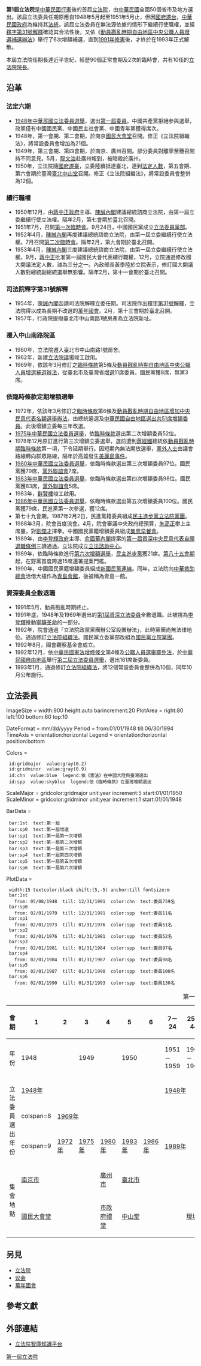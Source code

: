 {{Expert needed}}
{{Infobox legislative term
| name                  = [[File:ROC_Legislative_Yuan_Seal.svg|20px]] 第1屆立法院
| image                 = Former Legislative Yuan & Control Yuan in Nanjing 2011-10.JPG
| image_size            = 250px
| caption               = 立法院位於[[中華民國首都|舊都]][[南京市_(中華民國)|南京]]的院址
| jurisdiction          = {{ubl|{{flag|Republic of China (1912-1949)}}（1948-1949）|{{ROC-TWN}}（1949-1993）}}
| election              = [[1948年中華民國立法委員選舉|1948年中華民國立法委員選舉]]
| government            = {{KMT}}
| opposition            = {{ubl|'''[[臺灣省戒嚴令|戒嚴時期]]'''：<br>{{YCP}}|{{中國民主社會黨}}|'''解嚴後'''：<br>{{DPP}}}}
| term_start            = {{Start date|1948|05|17|df=y}}
| term_end              = {{End date|1993|01|31|df=y}}
| before                = [[國民政府|國民政府立法院]]
| after                 = [[第二屆立法院|第2屆]]
| chamber1              = 基本資訊
| chamber1_leader1_type = [[立法院院長|院長]]
| chamber1_leader1      = {{list collapsed|[[孫科|孫科]]<br>[[童冠賢|童冠賢]]<br>[[劉健群|劉健群]]<br>[[張道藩|張道藩]]<br>[[黃國書_(1905年)|黃國書]]<br>[[倪文亞|倪文亞]]<br>[[劉闊才|劉闊才]]<br>[[梁肅戎|梁肅戎]]<br>[[劉松藩|劉松藩]]}}
| chamber1_leader2_type = 副院長
| chamber1_leader2      = {{list collapsed|[[陳立夫|陳立夫]]<br>劉健群<br>黃國書<br>倪文亞<br>劉闊才<br>梁肅戎<br>劉松藩<br>[[王金平|王金平]]}}
| chamber1_leader3_type = [[立法院秘書長|秘書長]]
| chamber1_leader3      = {{list collapsed|[[張肇元|張肇元]]<br>陳克文<br>[[倪炯聲|倪炯聲]]<br>[[李中襄|李中襄]]<br>陳開泗<br>[[尹靜夫|尹靜夫]]<br>袁雍<br>蕭先蔭<br>[[郭俊次|郭俊次]]<br>胡濤<br>[[謝生富|謝生富]]}}
}}

'''第1屆立法院'''是[[中華民國|中華民國]][[行憲|行憲]]後的首屆[[立法院|立法院]]，由[[中華民國大陸時期|中華民國]]全國50個省市及地方選出。該屆立法委員任期原應自1948年5月起至1951年5月止，但因[[中華民國政府遷台|國府遷台]]，[[中華民國政府|中華民國政府]]為維持其[[法統|法統]]，該屆立法委員在無法源依據的情形下繼續行使職權，並經[[s:司法院釋字第31號解釋|釋字第31號解釋]]確認其合法性後，又依《[[動員戡亂時期自由地區中央公職人員增選補選辦法|動員戡亂時期自由地區中央公職人員增選補選辦法]]》舉行了6次增額補選，直到[[中華民國憲法增修條文#第一次增修|1991年修憲]]後，才終於在1993年正式解散。{{R|:0|:1}}

本屆立法院任期長達近半世紀，經歷90個正常會期及2次的臨時會，共有10任的[[立法院院長|立法院院長]]。

==沿革==
===法定六期===
*[[1948年中華民國立法委員選舉|1948年中華民國立法委員選舉]]，選出[[第1屆中華民國立法委員名單|第一屆委員]]。{{R|:0}}中國共產黨拒絕參與選舉，政黨僅有中國國民黨、中國民主社會黨、中國青年黨獲得席次。
*1948年，第一會期、第二會期，於南京[[國民大會堂|國民大會堂]]召開。修正《立法院組織法》，將常設委員會增加為21個。{{R|:1}}
*1949年，第三會期、第四會期，於南京、廣州召開。{{R|:0|:1}}部分委員對離寧至穗召開持不同意見。{{R|:11|p=82}}5月，[[龍文治|龍文治]]赴廣州報到，被暗殺於廣州。
*1950年，立法院隨[[中華民國政府遷台|國府遷臺]]，立委陸續抵達臺北，達到[[法定人數|法定人數]]，第五會期、第六會期於臺灣[[中山堂_(臺北市)|臺北中山堂]]召開。修正《立法院組織法》，將常設委員會整併為12個。{{R|:0|:1}}

===續行職權===
*1950年12月，由[[蔣中正政府|蔣中正政府]]主導、[[第一次陳誠內閣|陳誠內閣]]建議總統諮商立法院，由第一屆立委繼續行使立法權。{{R|:5}}隔年2月，第七會期於臺北召開。
*1951年7月，召開[[立法院第1屆第1次臨時會|第一次臨時會]]。9月24日，中國國民黨成立[[中國國民黨立法委員黨部|立法委員黨部]]。{{R|:8|p=27}}
*1952年4月，[[第一次陳誠內閣|陳誠內閣]]再度建議總統諮商立法院，由第一屆立委繼續行使立法權。{{R|:5}}7月召開[[立法院第1屆第2次臨時會|第二次臨時會]]。隔年2月，第九會期於臺北召開。
*1953年4月，[[第一次陳誠內閣|陳誠內閣]]三度建議總統諮商立法院，由第一屆立委繼續行使立法權。{{R|:5}}9月，[[蔣中正|蔣中正]]批准第一屆國民大會代表續行職權{{R|:14|p=大事年表VIII}}，12月，立院通過修改國大開議法定人數，減為三分之一。{{R|:12|p=1}}內政部長黃季陸於立院表示，修訂國大開議人數對總統副總統選舉無影響。{{R|:13|p=1}}隔年2月，第十一會期於臺北召開。

===司法院釋字第31號解釋===
*1954年，[[第一次陳誠內閣|陳誠內閣]]函請司法院解釋立委任期。{{R|:5}}司法院作出[[s:司法院釋字第31號解釋|釋字第31號解釋]]，{{R|:5}}立法院得以成為長期不改選的[[萬年國會|萬年國會]]。{{R|:2|:4}}2月，第十三會期於臺北召開。
*1957年，行政院提撥臺北市中山南路1號房產為立法院新址。

===遷入中山南路院區===
*1960年，立法院遷入臺北市中山南路1號房舍。{{R|:9}}
*1962年，新建[[立法院議場|立法院議場]]竣工啟用。
*1969年，依該年3月修訂之[[s:動員戡亂時期臨時條款_(民國55年3月)|臨時條款]]第5條及[[動員戡亂時期自由地區中央公職人員增選補選辦法|動員戡亂時期自由地區中央公職人員增選補選辦法]]，從臺北市及臺灣省[[1969年中華民國立法委員選舉|增選]]11席委員。國民黨獲8席，無黨3席。

===依臨時條款定期增額選舉===
*1972年，依該年3月修訂之[[s:動員戡亂時期臨時條款_(民國61年)|臨時條款]]第6條及[[s:動員戡亂時期自由地區增加中央民意代表名額選舉辦法|動員戡亂時期自由地區增加中央民意代表名額選舉辦法]]，由總統遴選及[[中華民國自由地區|中華民國自由地區]][[1972年中華民國立法委員選舉|選出共51席增額委員]]。此後增額立委每三年改選。{{R|:9}}
*[[1975年中華民國立法委員選舉|1975年中華民國立法委員選舉]]，依[[動員戡亂時期臨時條款|臨時條款]]選出第二次增額委員52位。{{R|:9}}
*1978年12月原訂進行第三次增額立委選舉，選前遭到[[蔣經國|蔣經國]]總統依[[動員戡亂時期臨時條款|動員戡亂時期臨時條款]]第一項，下令延期舉行。因短期內無法開放選舉，[[黨外運動|黨外人士]]由議會路線轉向群眾路線，隔年於高雄發生[[美麗島事件|美麗島事件]]。
*[[1980年中華民國立法委員選舉|1980年中華民國立法委員選舉]]，依臨時條款選出第三次增額委員97位。{{R|:9}}國民黨獲79席，[[中央民意代表選舉候選人黨外聯誼會|黨外聯誼會]]7席。
*[[1983年中華民國立法委員選舉|1983年中華民國立法委員選舉]]，依臨時條款選出第四次增額委員98位。{{R|:9}}國民黨獲83席，[[黨外編輯作家聯誼會|黨外聯誼會]]5席。
*1983年，[[群賢樓|群賢樓]]竣工啟用。
*[[1986年中華民國立法委員選舉|1986年中華民國立法委員選舉]]，依臨時條款選出第五次增額委員100位。{{R|:9}}國民黨獲79席，民進黨第一次參選，獲12席。
*第七十九會期，1987年2月2日，民進黨籍委員組成[[民主進步黨立法院黨團|民主進步黨立法院黨團]]。
*1988年3月，院會首度流會。4月，院會審議中央政府總預算，[[朱高正|朱高正]]攀上主席臺，對[[劉闊才|劉闊才]]揮拳。{{R|:6}}中國國民黨籍增額委員組成[[集思早餐會|集思早餐會]]。
*1989年，由[[李登輝政府|李登輝政府]]主導、[[俞國華內閣|俞國華內閣]]提案的[[s:第一屆資深中央民意代表自願退職條例|第一屆資深中央民意代表自願退職條例]]三讀通過。立法院成立[[立法諮詢中心|立法諮詢中心]]。
*1989年，依臨時條款進行[[1989年中華民國立法委員選舉|第六次增額選舉]]，[[民主進步黨|民主進步黨]]獲21席。[[立法院第1屆第85會期|第八十五會期]]起，在野黨首度跨過15席連署提案門檻。
*1990年，中國國民黨籍增額委員組成[[新國民黨連線|新國民黨連線]]。同年，立法院向[[中華救助總會|中華救助總會]]洽借大樓作為[[青島第一會館|青島會館]]，後被稱為青島一館。{{R|:10}}

===資深委員全數退職===
*1991年5月，動員戡亂時期終止。
*1991年底，1948年及1969年選出的[[第1屆中華民國立法委員|第1屆資深立法委員]]全數退職。此被視為[[李登輝|李登輝]]推動[[寧靜革命|寧靜革命]]的一部分。
*1992年，院會通過「立法院政黨黨團辦公室設置辦法」{{R|:7|p2=67}}，此時黨團尚無法律地位。{{R|:3|p1=124}}通過修訂[[立法院組織法|立法院組織法]]。國民黨立委黨部改組為[[中國國民黨立法院黨團|國民黨立院黨團]]。
*1992年8月，國會觀察基金會成立。
*1992年12月，依[[中華民國憲法增修條文|中華民國憲法增修條文]]第4條及[[公職人員選舉罷免法|公職人員選舉罷免法]]，於[[中華民國自由地區|中華民國自由地區]]舉行[[1992年中華民國立法委員選舉|第二屆立法委員選舉]]，選出161席新委員。
*1993年1月，通過修訂[[立法院組織法|立法院組織法]]，將12個常設委員會整併為10個，同年10月公布施行。

==立法委員==
{{Main|第一屆立法院立法委員名單|第一屆立法院立法委員名單 (第三次增額期間)}}

<timeline>
ImageSize = width:900 height:auto barincrement:20
PlotArea = right:80 left:100 bottom:60 top:10

DateFormat = mm/dd/yyyy
Period = from:01/01/1948  till:06/30/1994
TimeAxis = orientation:horizontal
Legend = orientation:horizontal position:bottom

Colors =
  id:gridmajor  value:gray(0.2)
  id:gridminor  value:gray(0.9)
  id:chn  value:blue  legend:依《憲法》在中國大陸與臺灣選出
  id:spp  value:skyblue  legend:依《臨時條款》在臺灣增額選出

ScaleMajor = gridcolor:gridmajor unit:year increment:5 start:01/01/1950
ScaleMinor = gridcolor:gridminor unit:year increment:1 start:01/01/1948

BarData =
  bar:1st  text:第一屆
  bar:sp0  text:第一屆增選
  bar:sp1  text:第一屆第一次增額
  bar:sp2  text:第一屆第二次增額
  bar:sp3  text:第一屆第三次增額
  bar:sp4  text:第一屆第四次增額
  bar:sp5  text:第一屆第五次增額
  bar:sp6  text:第一屆第六次增額

PlotData =
  width:15 textcolor:black shift:(5,-5) anchor:till fontsize:m
  bar:1st
    from: 05/08/1948  till: 12/31/1991  color:chn  text:委員759名
  bar:sp0
    from: 02/01/1970  till: 12/31/1991  color:spp  text:委員11名
  bar:sp1
    from: 02/01/1973  till: 01/31/1976  color:spp  text:委員51名
  bar:sp2
    from: 02/01/1976  till: 01/31/1981  color:spp  text:委員52名
  bar:sp3
    from: 02/01/1981  till: 01/31/1984  color:spp  text:委員97名
  bar:sp4
    from: 02/01/1984  till: 01/31/1987  color:spp  text:委員98名
  bar:sp5
    from: 02/01/1987  till: 01/31/1990  color:spp  text:委員100名
  bar:sp6
    from: 02/01/1990  till: 01/31/1993  color:spp  text:委員130名
</timeline>

{|class=wikitable style="text-align:center;"
|+第一屆立法院各會期概況
!會期
|'''1'''||'''2'''||'''3'''||'''4'''||'''5'''||'''6'''||'''7－24'''||'''25－44'''||'''45－50'''
|'''51－56'''||'''57－66'''||'''67－72'''||'''73－78'''||'''79－84'''||'''85－88'''||'''89'''||'''90'''
|-
!年份
|colspan=2|1948||colspan=2|1949||colspan=2|1950||1951－1959||1960－1969||1970－1972
|1973－1975||1976－1980||1981－1983||1984－1986||1987－1989||1990、1991||colspan=2|1992
|-
!rowspan=3|立法委員<br>選出年份
|colspan=6|[[1948年中華民國立法委員選舉|1948年]]<br>{{small|（法定任期）}}
|colspan=9|[[1948年中華民國立法委員選舉|1948年]]<br>{{small|（延長任期、[[萬年國會|萬年國會]]）}}||colspan=2 {{n/a|}}
|-
|colspan=8 {{n/a|}}||colspan=7|[[1969年中華民國立法委員選舉|1969年]]<br>{{small|（增選、[[萬年國會|萬年國會]]）}}||colspan=2 {{n/a|}}
|-
|colspan=9 {{n/a|}}||[[1972年中華民國立法委員選舉|1972年]]<br>{{small|（第一次增額）}}||[[1975年中華民國立法委員選舉|1975年]]<br>{{small|（第二次增額）}}
|[[1980年中華民國立法委員選舉|1980年]]<br>{{small|（第三次增額）}}||[[1983年中華民國立法委員選舉|1983年]]<br>{{small|（第四次增額）}}
|[[1986年中華民國立法委員選舉|1986年]]<br>{{small|（第五次增額）}}||colspan=3|[[1989年中華民國立法委員選舉|1989年]]<br>{{small|（第六次增額）}}
|-
!rowspan=2|集會地點
|colspan=3|[[南京市_(中華民國)|南京市]]||[[廣州市_(中華民國)|廣州市]]||colspan=13|[[臺北市|臺北市]]
|-
|colspan=3|[[南京人民大会堂|國民大會堂]]||[[廣州市政府|市政府禮堂]]||colspan=3|[[中山堂_(臺北市)|中山堂]]||colspan=10|[[立法院|現址]]
|}

== 另見 ==
* [[立法院|立法院]]
* [[议会|议会]]
* [[萬年國會|萬年國會]]

{{start box}}
{{s-before|首屆}}
{{s-title|[[行憲|行憲]]以後的[[立法院|立法院]]|1948年5月5日－1993年1月31日}}
{{s-after|[[第二屆立法院|第二屆立法院]]}}
{{end box}}

==參考文獻==
{{reflist|60em|refs=

<ref name=":0">{{cite book|author = 羅俊強| title=《行憲第一屆立法委員之研究（1948-1949）》國立臺灣師範大學歷史研究所碩士論文| publisher=|date=2000|url=https://hdl.handle.net/11296/8e8be6}}</ref>

<ref name=":1">{{cite book|author = 曾繁川| title=《我國中央民意代表機構變遷歷程之研究--行憲後立法院結構變遷之分析(民國37年--民國80年)》中國文化大學政治研究所碩士論文| publisher=|date=1992|url=https://hdl.handle.net/11296/a9bs23}}</ref>

<ref name=":2">{{cite book|author=薛化元|title=《臺灣大百科全書》萬年國會條目|url=http://nrch.culture.tw/twpedia.aspx?id=3857|date=2009-09-24|access-date=2020-10-23|archive-date=2016-01-19|archive-url=https://web.archive.org/web/20160119183316/http://nrch.culture.tw/twpedia.aspx?id=3857|dead-url=no}}</ref>

<ref name=":3">{{cite journal|author =胡文棟| title=〈我國立法院黨團協商制度之探討〉|journal=《社會科學學報》第14期| publisher = 	[[國立空中大學|國立空中大學]]社會科學系  | date = 2006-11|url=https://social.nou.edu.tw/e_3_2.php}}</ref>

<ref name=":4">{{cite news|author=游凱翔|title=打造萬年國會 學者揭當年大法官只花5天釋憲|date=2020-09-28|url=https://www.cna.com.tw/news/aipl/202009280262.aspx|accessdate=2020-11-28|archive-date=2020-10-23|archive-url=https://web.archive.org/web/20201023104033/https://www.cna.com.tw/news/aipl/202009280262.aspx|dead-url=no}}</ref>

<ref name=":5">{{cite book|author =立法院議政博物館 | title=《第1屆資深中央民意代表退職案》| publisher=立法院議政博物館|date=2011-02-09|url=https://aam.ly.gov.tw/P000011_02.do/6|archive-url=https://archive.vn/aCeWV|archive-date=2020-12-07}}</ref>

<ref name=":6">{{cite book| author=華視| title=【歷史上的今天】1988.04.07_朱高正推倒劉闊才 立法院打群架| publisher=華視| date=2016-03-28| url=https://www.youtube.com/watch?v=UNZAL3c7IgQ| access-date=2020-12-07| archive-date=2021-02-03| archive-url=https://web.archive.org/web/20210203034457/https://www.youtube.com/watch?v=UNZAL3c7IgQ| dead-url=no}}</ref>

<ref name=":7">{{cite book|author =蔡墩銘,行政院研究發展考核委員會編| title=從立法院與行政院的互動關係探討國會助理功能與其角色| publisher=秀威資訊|date=1996|isbn=9789860134650|oclc= 816451876 |url=https://books.google.com.tw/books?id=3CGeFm_NhvsC}}</ref>

<ref name=":8">{{cite thesis|author = 楊超| title=《政黨輪替後立法院黨團組織運作之研究-以中國國民黨為例》|degree=行政管理碩士|publisher=國立政治大學|date=2008|url=https://hdl.handle.net/11296/3cjjs2}}</ref>

<ref name=":9">{{cite book|author=|title=關於立法院，簡史|publisher=立法院網站|date=|url=https://www.ly.gov.tw/Pages/Detail.aspx?nodeid=157&pid=6|archive-url=https://archive.today/20200712010652/https://www.ly.gov.tw/Pages/Detail.aspx?nodeid=157&pid=6|archive-date=2020-07-12|access-date=2020-12-16|dead-url=no}}</ref>

<ref name=":10">{{cite news|author=陳鈺馥|title=「寄生」國會？救總前後從立法院領逾2.6億元|date=2020-09-27|url=https://news.ltn.com.tw/news/politics/breakingnews/3304593|accessdate=2020-12-16|archive-date=2020-10-31|archive-url=https://web.archive.org/web/20201031170138/https://news.ltn.com.tw/news/politics/breakingnews/3304593|dead-url=no}}</ref>

<ref name=":11">{{cite journal|author=林桶法|title=〈政府機關遷臺的問題〉|journal=《國史館館訊》第5期|publisher=[[國史館|國史館]]|date=2010-12-01|url=https://www.drnh.gov.tw/app/index.php?Action=downloadfile&file=WW05dmF5OHpPQzl3ZEdKZk1UazBPVjgyTWpjMU1UZ3pYelV3TXpBMUxuQmtaZz09&fname=0054ROB0RKDCTXHHEDXSWWWTZSB4UW35PKFGTWMPXXFDNLNL|access-date=2020-12-16|archive-date=2021-05-20|archive-url=https://web.archive.org/web/20210520025451/https://www.drnh.gov.tw/app/index.php?Action=downloadfile&file=WW05dmF5OHpPQzl3ZEdKZk1UazBPVjgyTWpjMU1UZ3pYelV3TXpBMUxuQmtaZz09&fname=0054ROB0RKDCTXHHEDXSWWWTZSB4UW35PKFGTWMPXXFDNLNL|dead-url=no}}</ref>

<ref name=":12">{{cite news|author=本報訊| title=修正國大組織法第八條 立院委會審查通過 國大開議人數減為三分之一| date=1953-12-24|newspaper=中央日報|}}</ref>

<ref name=":13">{{cite news|author=本報訊| title=我國總統副總統選舉法富有彈性立法周密 修訂國大開議人數 仍無任何影響| date=1953-12-24|newspaper=中央日報|}}</ref>

<ref name=":14">{{cite book|author = 賴昭呈| title=《台灣政治反對運動:歷史與組織分析(1947-1986)》國立臺灣師範大學政治學研究所博士論文| publisher=|date=2005|url=https://hdl.handle.net/11296/zv2vva}}</ref>

}}

==外部連結==
*[https://npl.ly.gov.tw/do/www/dbMaintainNew?dbKind=%E7%AB%8B%E6%B3%95%E9%99%A2%E6%99%BA%E5%BA%AB&blockId=4&titleName=%E7%AB%8B%E6%B3%95%E9%99%A2%E6%99%BA%E5%BA%AB%E7%9F%A5%E8%AD%98%E5%B9%B3%E5%8F%B0 立法院智庫知識平台] {{Wayback|url=https://npl.ly.gov.tw/do/www/dbMaintainNew?dbKind=%E7%AB%8B%E6%B3%95%E9%99%A2%E6%99%BA%E5%BA%AB&blockId=4&titleName=%E7%AB%8B%E6%B3%95%E9%99%A2%E6%99%BA%E5%BA%AB%E7%9F%A5%E8%AD%98%E5%B9%B3%E5%8F%B0 |date=20210206055207 }}

{{中華民國國會}}
{{Authority control}}

[[Category:第一屆立法院|]]